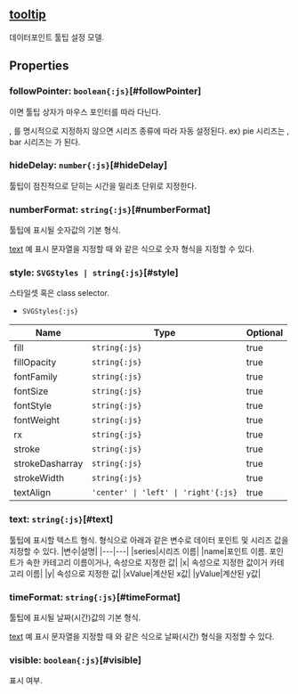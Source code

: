 ## [tooltip](/config/config/tooltip)
데이터포인트 툴팁 설정 모델.
## Properties

### followPointer: `boolean{:js}`[#followPointer]
<Content type="keyword" value="true"></Content>이면 툴팁 상자가 마우스 포인터를 따라 다닌다.


<Content type="keyword" value="false"></Content>, <Content type="keyword" value="true"></Content>를 명시적으로 지정하지 않으면 시리즈 종류에 따라 자동 설정된다.
ex) pie 시리즈는 <Content type="keyword" value="true"></Content>, bar 시리즈는 <Content type="keyword" value="false"></Content>가 된다.  

### hideDelay: `number{:js}`[#hideDelay]
툴팁이 점진적으로 닫히는 시간을 밀리초 단위로 지정한다.  
<DefaultValue value="Tooltip.HIDE_DELAY" contents=""></DefaultValue>
### numberFormat: `string{:js}`[#numberFormat]
툴팁에 표시될 숫자값의 기본 형식.

 [text](#text) 예 표시 문자열을 지정할 때   와 같은 식으로 숫자 형식을 지정할 수 있다.  
<DefaultValue value="',#.##'" contents=""></DefaultValue>
### style: `SVGStyles | string{:js}`[#style]
스타일셋 혹은 class selector.  
- `SVGStyles{:js}` 

| Name | Type | Optional |  
| ----- | ----- | ----- |  
| fill | `string{:js}` | true |  
| fillOpacity | `string{:js}` | true |  
| fontFamily | `string{:js}` | true |  
| fontSize | `string{:js}` | true |  
| fontStyle | `string{:js}` | true |  
| fontWeight | `string{:js}` | true |  
| rx | `string{:js}` | true |  
| stroke | `string{:js}` | true |  
| strokeDasharray | `string{:js}` | true |  
| strokeWidth | `string{:js}` | true |  
| textAlign | `'center' \| 'left' \| 'right'{:js}` | true |
### text: `string{:js}`[#text]
툴팁에 표시할 텍스트 형식.
   형식으로 아래과 같은 변수로 데이터 포인트 및 시리즈 값을 지정할 수 있다.
|변수|설명|
|---|---|
|series|시리즈 이름|
|name|포인트 이름. 포인트가 속한 카테고리 이름이거나, <Content type="expression" value="'x'"></Content> 속성으로 지정한 값|
|x|<Content type="expression" value="'x'"></Content> 속성으로 지정한 값이거 카테고리 이름|
|y|<Content type="expression" value="'y'"></Content> 속성으로 지정한 값|
|xValue|계산된 x값|
|yValue|계산된 y값|  
<DefaultValue value="'<b>${name}</b><br>${series}:<b>" contents="${yValue}</b>'"></DefaultValue>
### timeFormat: `string{:js}`[#timeFormat]
툴팁에 표시될 날짜(시간)값의 기본 형식.

 [text](#text) 예 표시 문자열을 지정할 때   와 같은 식으로 날짜(시간) 형식을 지정할 수 있다.  
<DefaultValue value="'yyyy-MM-dd'" contents=""></DefaultValue>
### visible: `boolean{:js}`[#visible]
표시 여부.  
<DefaultValue value="true" contents=""></DefaultValue>